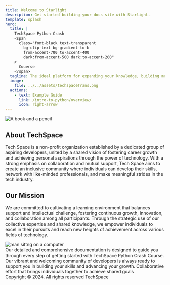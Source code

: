 ```yaml
---
title: Welcome to Starlight
description: Get started building your docs site with Starlight.
template: splash
hero:
  title: |
    TechSpace Python Crash 
    <span
      class="font-black text-transparent
        bg-clip-text bg-gradient-to-b
        from-accent-700 to-accent-400
        dark:from-accent-500 dark:to-accent-200"
    >
      Couerse  
    </span>
  tagline: The ideal platform for expanding your knowledge, building meaningful connections, and sharing insights with a community of like-minded individuals.
  image:
    file: ../../assets/techspaceTrans.png
  actions:
    - text: Example Guide
      link: /intro-to-python/overview/
      icon: right-arrow
---
```



<section class="grid grid-cols-1 md:grid-cols-2 gap-10 py-10">
   <div class="h-full overflow-hidden md:order-first order-last">
    <img src="https://docs.fontawesome.com/_astro/terms-illustration.B6Pde7ad_Z1lXGwV.svg" alt="A book and a pencil" class="w-full h-full object-cover" />
  </div>

  <div class="space-y-4">
    <h1>
      About TechSpace
    </h1>
    <p>
      Tech Space is a non-profit organization established by a dedicated group of aspiring developers, united by a shared vision of fostering career growth and achieving personal aspirations through the power of technology. With a strong emphasis on collaboration and mutual support, Tech Space aims to create an inclusive community where individuals can develop their skills, network with like-minded professionals, and make meaningful strides in the tech industry.
    </p>
  </div>
</section>

<section class="grid grid-cols-1 md:grid-cols-2 place-items-center gap-12 py-14">
  <div class="space-y-4">
    <h1>Our Mission</h1>
    <p>
      We are committed to cultivating a learning environment that balances support and intellectual challenge, fostering continuous growth, innovation, and collaboration among all participants. Through the strategic use of our collective expertise and shared knowledge, we empower individuals to excel in their pursuits and reach new heights of achievement across various fields of technology.
    </p>
  </div>

  <div class="h-full overflow-hidden">
    <img src="https://astro-ghostcms.xyz/_astro/spaceghost.D45XJczM_Z2jKlL3.webp" alt="man sittng on a computer" class="w-full h-full object-cover" />
 </div>
</section>

<CardGrid stagger>
  <Card title="Fully Documented" icon="open-book">
    Our detailed and comprehensive documentation is designed to guide you
    through every step of getting started with TechSpace Python Crash Course.
  </Card>
  <Card title="Community Friendly" icon="telegram">
    Our vibrant and welcoming community of developers is always ready to support
    you in building your skills and advancing your growth.
  </Card>
  <Card title="Team Work" icon="star">
    Collaborative effort that brings individuals together to achieve shared
    goals
  </Card>
</CardGrid>

<footer>Copyright &copy; 2024. All rights reserved TechSpace</footer>
